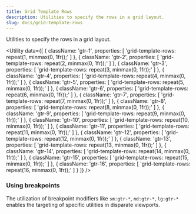 ```yaml
---
title: Grid Template Rows
description: Utilities to specify the rows in a grid layout.
slug: docs/grid-template-rows
---
```


Utilities to specify the rows in a grid layout.

<Utility
  data={[
    {
      className: 'gtr-1',
      properties: [
        'grid-template-rows: repeat(1, minmax(0, 1fr));'
      ]
    },
    {
      className: 'gtr-2',
      properties: [
        'grid-template-rows: repeat(2, minmax(0, 1fr));'
      ]
    },
    {
      className: 'gtr-3',
      properties: [
        'grid-template-rows: repeat(3, minmax(0, 1fr));'
      ]
    },
    {
      className: 'gtr-4',
      properties: [
        'grid-template-rows: repeat(4, minmax(0, 1fr));'
      ]
    },
    {
      className: 'gtr-5',
      properties: [
        'grid-template-rows: repeat(5, minmax(0, 1fr));'
      ]
    },
    {
      className: 'gtr-6',
      properties: [
        'grid-template-rows: repeat(6, minmax(0, 1fr));'
      ]
    },
    {
      className: 'gtr-7',
      properties: [
        'grid-template-rows: repeat(7, minmax(0, 1fr));'
      ]
    },
    {
      className: 'gtr-8',
      properties: [
        'grid-template-rows: repeat(8, minmax(0, 1fr));'
      ]
    },
    {
      className: 'gtr-9',
      properties: [
        'grid-template-rows: repeat(9, minmax(0, 1fr));'
      ]
    },
    {
      className: 'gtr-10',
      properties: [
        'grid-template-rows: repeat(10, minmax(0, 1fr));'
      ]
    },
    {
      className: 'gtr-11',
      properties: [
        'grid-template-rows: repeat(11, minmax(0, 1fr));'
      ]
    },
    {
      className: 'gtr-12',
      properties: [
        'grid-template-rows: repeat(12, minmax(0, 1fr));'
      ]
    },
    {
      className: 'gtr-13',
      properties: [
        'grid-template-rows: repeat(13, minmax(0, 1fr));'
      ]
    },
    {
      className: 'gtr-14',
      properties: [
        'grid-template-rows: repeat(14, minmax(0, 1fr));'
      ]
    },
    {
      className: 'gtr-15',
      properties: [
        'grid-template-rows: repeat(15, minmax(0, 1fr));'
      ]
    },
    {
      className: 'gtr-16',
      properties: [
        'grid-template-rows: repeat(16, minmax(0, 1fr));'
      ]
    }
  ]}
/>

### Using breakpoints

The utilization of breakpoint modifiers like `sm:gtr-*`, `md:gtr-*`, `lg:gtr-*` enables the targeting of specific utilities in disparate viewports.